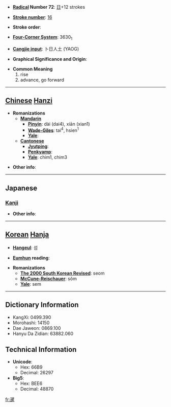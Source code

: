 * '''[[Wiktionary:Chinese radical index| Radical]] Number 72''': [[Wiktionary:Chinese radical index 日|日]]+12 strokes

* '''[[Wiktionary:Chinese total strokes index|Stroke number]]''': [[Wiktionary:Chinese total strokes index 16|16]]

* '''Stroke order''': 

* '''[[Wiktionary:Chinese four corner index|Four-Corner System]]''': 3630<sub>1</sub>

* '''[[Wiktionary:Chinese Cangjie index|Cangjie input]]''': 卜日人土 (YAOG)

* '''Graphical Significance and Origin''': 

* '''Common Meaning'''
*#rise
*# advance, go forward


----

== [[Chinese]] [[Hanzi]] ==

* '''Romanizations'''
** '''[[Mandarin]]'''
*** '''[[Pinyin]]''': dài (dai4), xiān (xian1)
*** '''[[Wade-Giles]]''': tai<sup>4</sup>, hsien<sup>1</sup>
*** '''[[Yale]]''': 
** '''[[Cantonese]]'''
*** '''[[Jyutping]]''':
*** '''[[Penkyamp]]''': 
*** '''[[Yale]]''': chim1, chim3

* '''Other info''': 

----

==Japanese==
===[[Kanji]]===
{{kanji|on readings=[[せん]] (sen)
|kun readings=[[すすむ]] (susumu)
}}

* '''Other info''':  

----

== [[Korean]] [[Hanja]] ==

* '''[[Hangeul]]''': 섬

* '''[[Eumhun]] reading''': 

* '''Romanizations'''
** '''[[The 2000 South Korean Revised Romanization|The 2000 South Korean Revised]]''': seom
** '''[[McCune-Reischauer]]''': sŏm
** '''[[Yale]]''': sem

----

== Dictionary Information ==

* KangXi: 0499.390
* Morohashi: 14150
* Dae Jaweon: 0869.100
* Hanyu Da Zidian: 63882.060

== Technical Information ==

* '''Unicode''':
** Hex: 66B9
** Decimal: 26297
* '''Big5''':
** Hex: BEE6
** Decimal: 48870

[[fr:暹]]